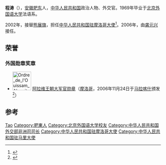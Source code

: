 '''程涛'''（{{bd|1945年|6月}}），[[安徽|安徽]][[肥东县|肥东]]人，[[中华人民共和国|中华人民共和国]]政治人物、外交官。1969年毕业于[[北京外国语大学|北京外国语大学]]法语系。

2002年，接替[[熊展旗|熊展旗]]，担任[[中国驻摩洛哥大使列表|中华人民共和国驻摩洛哥大使]]<ref>{{cite web|author=中华人民共和国外交部|title=中国驻摩洛哥历任大使|url=http://www.mfa.gov.cn/chn/pds/ziliao/wjrw/2167/2169/t9163.htm|publisher=中华人民共和国外交部|accessdate=2012-03-07}}</ref>。2006年，由[[龚元兴|龚元兴]]接任。

==荣誉==
===外国勋章奖章===
* [[File:Ordre_de_l'Ouissam_Alaouite_GO_ribbon_(Maroc).svg|60px]] [[阿拉维王朝勋章|阿拉维王朝大军官勋章]]（[[摩洛哥|摩洛哥]]，2006年11月24日于[[马拉喀什|马拉喀什]]颁发<ref>{{cite web |url=https://www.masuzoe.gr.jp/profile |title=摩洛哥国王为程涛大使授勋 |publisher=中华人民共和国驻摩洛哥王国大使馆 |date=2006-11-25 |accessdate=2022-01-13 |archive-date=2022-01-13 |archive-url=https://web.archive.org/web/20220113033905/https://www.mfa.gov.cn/ce/cema//chn/xwdts/t281483.htm |dead-url=no}}</ref>）

== 参考 ==
{{reflist}}

{{start box}}
{{s-dip}}
{{succession box|[[李永謙|李永謙]]|[[馬志學|馬志學]]|[[中國駐馬里大使列表|中華人民共和國駐馬里大使]]|1999年8月－2001年8月}}
{{succession box|[[熊展旗|熊展旗]]|[[龚元兴|龚元兴]]|[[中国驻摩洛哥大使列表|中华人民共和国驻摩洛哥大使]]|2002年12月-2006年11月}}
{{end box}}
{{中国政治人物小作品}}

{{Authority control}}
{{DEFAULTSORT:Cheng程}}
[[Category:程姓|Tao]]
[[Category:肥東人|Category:肥東人]]
[[Category:北京外国语大学校友|Category:北京外国语大学校友]]
[[Category:中华人民共和国外交部非洲司司长|Category:中华人民共和国外交部非洲司司长]]
[[Category:中华人民共和国驻摩洛哥大使|Category:中华人民共和国驻摩洛哥大使]]
[[Category:中华人民共和国驻马里大使|Category:中华人民共和国驻马里大使]]
